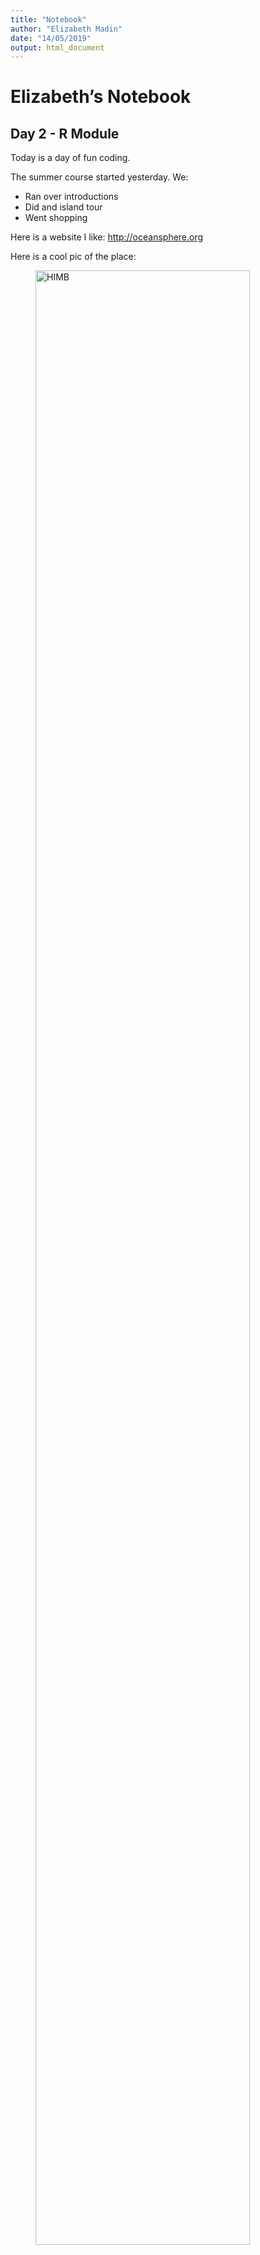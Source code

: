 ```yaml
---
title: "Notebook"
author: "Elizabeth Madin"
date: "14/05/2019"
output: html_document
---
```


# Elizabeth's Notebook

## Day 2 - R Module
Today is a day of fun coding. 

The summer course started yesterday. We:

- Ran over introductions
- Did and island tour
- Went shopping

Here is a website I like: <http://oceansphere.org>

Here is a cool pic of the place: 

![HIMB](data/Unknown.jpeg){width=90%}

Here's an equation:

$$ x^2 = \frac{y^2}{z^2} $$



```r
hist(rnorm(1000))
```






